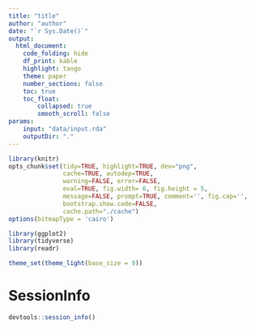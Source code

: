 ```yaml
---
title: "title"
author: "author"
date: "`r Sys.Date()`"
output:
  html_document:
    code_folding: hide
    df_print: kable
    highlight: tango
    theme: paper
    number_sections: false
    toc: true
    toc_float:
        collapsed: true
        smooth_scroll: false
params:
    input: "data/input.rda"
    outputDir: "."
---
```


```r
library(knitr)
opts_chunk$set(tidy=TRUE, highlight=TRUE, dev="png",
               cache=TRUE, autodep=TRUE, 
               warning=FALSE, error=FALSE,
               eval=TRUE, fig.width= 6, fig.height = 5,
               message=FALSE, prompt=TRUE, comment='', fig.cap='',
               bootstrap.show.code=FALSE,
               cache.path="./cache")
options(bitmapType = 'cairo')
```

```r
library(ggplot2)
library(tidyverse)
library(readr)

theme_set(theme_light(base_size = 9))
```


# SessionInfo

```r
devtools::session_info()
```


